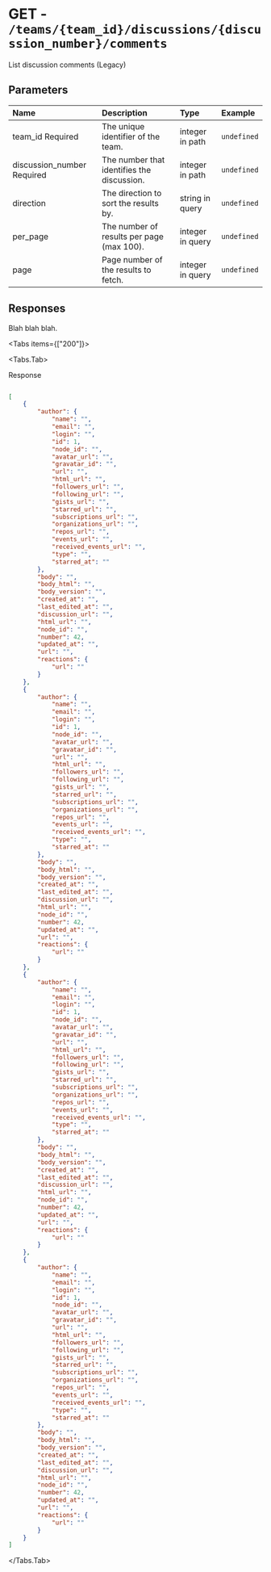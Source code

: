 
# GET - `/teams/{team_id}/discussions/{discussion_number}/comments`

List discussion comments (Legacy)

## Parameters

| Name | Description | Type | Example |
| :---- | :---- | :---- | :---- |
| team_id <span class="bg-blue-100 text-blue-800 text-xs font-medium me-2 px-2.5 py-0.5 rounded dark:bg-blue-900 dark:text-blue-300">Required</span> | The unique identifier of the team. | integer in path | `undefined` |
| discussion_number <span class="bg-blue-100 text-blue-800 text-xs font-medium me-2 px-2.5 py-0.5 rounded dark:bg-blue-900 dark:text-blue-300">Required</span> | The number that identifies the discussion. | integer in path | `undefined` |
| direction  | The direction to sort the results by. | string in query | `undefined` |
| per_page  | The number of results per page (max 100). | integer in query | `undefined` |
| page  | Page number of the results to fetch. | integer in query | `undefined` |

## Responses

Blah blah blah.

<Tabs items={["200"]}>

<Tabs.Tab>

Response

```json

[
    {
        "author": {
            "name": "",
            "email": "",
            "login": "",
            "id": 1,
            "node_id": "",
            "avatar_url": "",
            "gravatar_id": "",
            "url": "",
            "html_url": "",
            "followers_url": "",
            "following_url": "",
            "gists_url": "",
            "starred_url": "",
            "subscriptions_url": "",
            "organizations_url": "",
            "repos_url": "",
            "events_url": "",
            "received_events_url": "",
            "type": "",
            "starred_at": ""
        },
        "body": "",
        "body_html": "",
        "body_version": "",
        "created_at": "",
        "last_edited_at": "",
        "discussion_url": "",
        "html_url": "",
        "node_id": "",
        "number": 42,
        "updated_at": "",
        "url": "",
        "reactions": {
            "url": ""
        }
    },
    {
        "author": {
            "name": "",
            "email": "",
            "login": "",
            "id": 1,
            "node_id": "",
            "avatar_url": "",
            "gravatar_id": "",
            "url": "",
            "html_url": "",
            "followers_url": "",
            "following_url": "",
            "gists_url": "",
            "starred_url": "",
            "subscriptions_url": "",
            "organizations_url": "",
            "repos_url": "",
            "events_url": "",
            "received_events_url": "",
            "type": "",
            "starred_at": ""
        },
        "body": "",
        "body_html": "",
        "body_version": "",
        "created_at": "",
        "last_edited_at": "",
        "discussion_url": "",
        "html_url": "",
        "node_id": "",
        "number": 42,
        "updated_at": "",
        "url": "",
        "reactions": {
            "url": ""
        }
    },
    {
        "author": {
            "name": "",
            "email": "",
            "login": "",
            "id": 1,
            "node_id": "",
            "avatar_url": "",
            "gravatar_id": "",
            "url": "",
            "html_url": "",
            "followers_url": "",
            "following_url": "",
            "gists_url": "",
            "starred_url": "",
            "subscriptions_url": "",
            "organizations_url": "",
            "repos_url": "",
            "events_url": "",
            "received_events_url": "",
            "type": "",
            "starred_at": ""
        },
        "body": "",
        "body_html": "",
        "body_version": "",
        "created_at": "",
        "last_edited_at": "",
        "discussion_url": "",
        "html_url": "",
        "node_id": "",
        "number": 42,
        "updated_at": "",
        "url": "",
        "reactions": {
            "url": ""
        }
    },
    {
        "author": {
            "name": "",
            "email": "",
            "login": "",
            "id": 1,
            "node_id": "",
            "avatar_url": "",
            "gravatar_id": "",
            "url": "",
            "html_url": "",
            "followers_url": "",
            "following_url": "",
            "gists_url": "",
            "starred_url": "",
            "subscriptions_url": "",
            "organizations_url": "",
            "repos_url": "",
            "events_url": "",
            "received_events_url": "",
            "type": "",
            "starred_at": ""
        },
        "body": "",
        "body_html": "",
        "body_version": "",
        "created_at": "",
        "last_edited_at": "",
        "discussion_url": "",
        "html_url": "",
        "node_id": "",
        "number": 42,
        "updated_at": "",
        "url": "",
        "reactions": {
            "url": ""
        }
    }
]

```

</Tabs.Tab>

</Tabs>